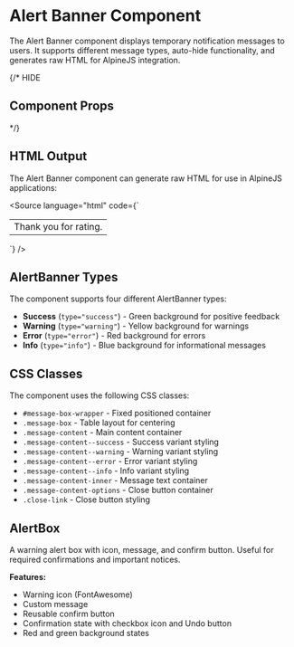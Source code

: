 
<Meta of={AlertBannerStories} />

# Alert Banner Component

The Alert Banner component displays temporary notification messages to users. It supports different message types, auto-hide functionality, and generates raw HTML for AlpineJS integration.

{/* HIDE
## Component Props

<ArgTypes of={AlertBannerStories} />
*/}

## HTML Output

The Alert Banner component can generate raw HTML for use in AlpineJS applications:

<Source
  language="html"
  code={`<div id="message-box-wrapper">
  <table class="message-box" cellpadding="0" cellspacing="0">
    <tbody>
      <tr>
        <td>
          <div class="message-content message-content--success">
            <span class="message-content-inner">Thank you for rating.</span>
            <span class="message-content-options">
              <a class="close-link" href="#"><i class="icon-remove"></i></a>
            </span>
          </div>
        </td>
      </tr>
    </tbody>
  </table>
</div>`}
/>


## AlertBanner Types

The component supports four different AlertBanner types:

- **Success** (`type="success"`) - Green background for positive feedback
- **Warning** (`type="warning"`) - Yellow background for warnings
- **Error** (`type="error"`) - Red background for errors
- **Info** (`type="info"`) - Blue background for informational messages

## CSS Classes

The component uses the following CSS classes:

- `#message-box-wrapper` - Fixed positioned container
- `.message-box` - Table layout for centering
- `.message-content` - Main content container
- `.message-content--success` - Success variant styling
- `.message-content--warning` - Warning variant styling
- `.message-content--error` - Error variant styling
- `.message-content--info` - Info variant styling
- `.message-content-inner` - Message text container
- `.message-content-options` - Close button container
- `.close-link` - Close button styling

## AlertBox

A warning alert box with icon, message, and confirm button. Useful for required confirmations and important notices.

<Canvas of={AlertBannerStories.WithAlertBox} />

**Features:**
- Warning icon (FontAwesome)
- Custom message
- Reusable confirm button
- Confirmation state with checkbox icon and Undo button
- Red and green background states